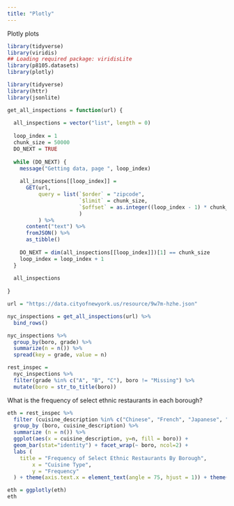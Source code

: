 ```yaml
---
title: "Plotly"
---
```


Plotly plots

```r
library(tidyverse)
library(viridis)
## Loading required package: viridisLite
library(p8105.datasets)
library(plotly)
```

```r
library(tidyverse)
library(httr)
library(jsonlite)

get_all_inspections = function(url) {
  
  all_inspections = vector("list", length = 0)
  
  loop_index = 1
  chunk_size = 50000
  DO_NEXT = TRUE
  
  while (DO_NEXT) {
    message("Getting data, page ", loop_index)
    
    all_inspections[[loop_index]] = 
      GET(url,
          query = list(`$order` = "zipcode",
                       `$limit` = chunk_size,
                       `$offset` = as.integer((loop_index - 1) * chunk_size)
                       )
          ) %>%
      content("text") %>%
      fromJSON() %>%
      as_tibble()
    
    DO_NEXT = dim(all_inspections[[loop_index]])[1] == chunk_size
    loop_index = loop_index + 1
  }
  
  all_inspections
  
}

url = "https://data.cityofnewyork.us/resource/9w7m-hzhe.json"

nyc_inspections = get_all_inspections(url) %>%
  bind_rows() 
```



```r
nyc_inspections %>% 
  group_by(boro, grade) %>% 
  summarize(n = n()) %>% 
  spread(key = grade, value = n)
```

```r
rest_inspec =
  nyc_inspections %>%
  filter(grade %in% c("A", "B", "C"), boro != "Missing") %>% 
  mutate(boro = str_to_title(boro))
```


What is the frequency of select ethnic restaurants in each borough?
```r
eth = rest_inspec %>% 
  filter (cuisine_description %in% c("Chinese", "French", "Japanese", "Indian", "Italian")) %>% 
  group_by (boro, cuisine_description) %>% 
  summarize (n = n()) %>% 
  ggplot(aes(x = cuisine_description, y=n, fill = boro)) +
  geom_bar(stat="identity") + facet_wrap(~ boro, ncol=2) +
  labs (
    title = "Frequency of Select Ethnic Restaurants By Borough",
        x = "Cuisine Type",
        y = "Frequency"
  ) + theme(axis.text.x = element_text(angle = 75, hjust = 1)) + theme(legend.position="none")

eth = ggplotly(eth)
eth
```
